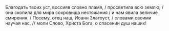 Благодать твоих уст, воссияв словно пламя, / просветила всю землю; / она скопила для мира сокровища нестяжания / и нам явила величие смирения. / Посему, отец наш, Иоанн Златоуст, / словами своими научая нас, // моли Слово, Христа Бога, о спасении душ наших!

